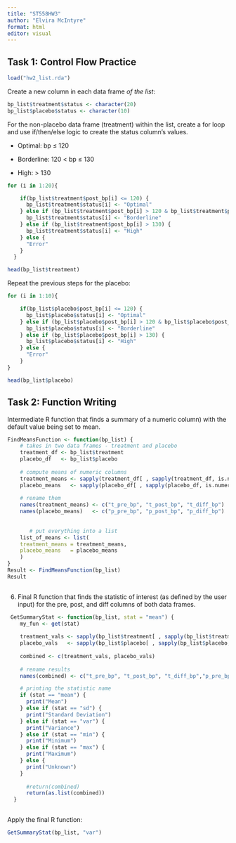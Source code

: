 ```yaml
---
title: "ST558HW3"
author: "Elvira McIntyre"
format: html
editor: visual
---
```


## Task 1: Control Flow Practice

```r
load("hw2_list.rda")
```

Create a new column in each data frame *of the list*:

```r

bp_list$treatment$status <- character(20)
bp_list$placebo$status <- character(10)

```

For the non-placebo data frame (treatment) within the list, create a for loop and use if/then/else logic to create the status column's values.

-   Optimal: bp ≤ 120

-   Borderline: 120 \< bp ≤ 130

-   High: \> 130

```r

for (i in 1:20){

    if(bp_list$treatment$post_bp[i] <= 120) { 
      bp_list$treatment$status[i] <- "Optimal"
    } else if (bp_list$treatment$post_bp[i] > 120 & bp_list$treatment$post_bp[i] <= 130){
      bp_list$treatment$status[i] <- "Borderline"
    } else if (bp_list$treatment$post_bp[i] > 130) {
      bp_list$treatment$status[i] <- "High"
    } else {
      "Error"
    }
  }

head(bp_list$treatment)

```

Repeat the previous steps for the placebo:

```r
for (i in 1:10){

    if(bp_list$placebo$post_bp[i] <= 120) { 
      bp_list$placebo$status[i] <- "Optimal"
    } else if (bp_list$placebo$post_bp[i] > 120 & bp_list$placebo$post_bp[i] <= 130){
      bp_list$placebo$status[i] <- "Borderline"
    } else if (bp_list$placebo$post_bp[i] > 130) {
      bp_list$placebo$status[i] <- "High"
    } else {
      "Error"
    }
}

head(bp_list$placebo)
```

## Task 2: Function Writing

Intermediate R function that finds a summary of a numeric column) with the default value being set to mean.

```r

FindMeansFunction <- function(bp_list) {
    # takes in two data frames - treatment and placebo
    treatment_df <- bp_list$treatment
    placebo_df   <- bp_list$placebo
      
    # compute means of numeric columns
    treatment_means <- sapply(treatment_df[ , sapply(treatment_df, is.numeric)], mean, na.rm = TRUE)
    placebo_means   <- sapply(placebo_df[ , sapply(placebo_df, is.numeric)], mean, na.rm = TRUE)
      
    # rename them
    names(treatment_means) <- c("t_pre_bp", "t_post_bp", "t_diff_bp")
    names(placebo_means)   <- c("p_pre_bp", "p_post_bp", "p_diff_bp")
      
      
       # put everything into a list
    list_of_means <- list(
    treatment_means = treatment_means,
    placebo_means   = placebo_means
    )
}
Result <- FindMeansFunction(bp_list)
Result
    
```

6.  Final R function that finds the statistic of interest (as defined by the user input) for the pre, post, and diff columns of both data frames.

```r
    
 GetSummaryStat <- function(bp_list, stat = "mean") {
    my_fun <- get(stat)
      
    treatment_vals <- sapply(bp_list$treatment[ , sapply(bp_list$treatment, is.numeric)], my_fun, na.rm = TRUE)
    placebo_vals   <- sapply(bp_list$placebo[ , sapply(bp_list$placebo, is.numeric)], my_fun, na.rm = TRUE)
      
    combined <- c(treatment_vals, placebo_vals)
      
    # rename results
    names(combined) <- c("t_pre_bp", "t_post_bp", "t_diff_bp","p_pre_bp", "p_post_bp", "p_diff_bp")

    # printing the statistic name
    if (stat == "mean") {
      print("Mean")
    } else if (stat == "sd") {
      print("Standard Deviation")
    } else if (stat == "var") {
      print("Variance")
    } else if (stat == "min") {
      print("Minimum")
    } else if (stat == "max") {
      print("Maximum")
    } else {
      print("Unknown")
    }
    
      #return(combined)
      return(as.list(combined))
  }
  
```

Apply the final R function:

```r

GetSummaryStat(bp_list, "var") 
```

